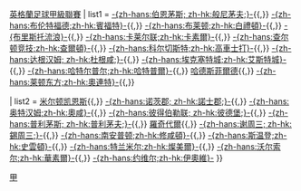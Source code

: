 {{Navbox
| name = 英甲2010-11
| title = [[2010年至2011年英格蘭足球甲級聯賽|2010/11年]]{{,}}[[英格蘭足球甲級聯賽]]
| list1 = [[伯恩茅斯足球俱乐部|-{zh-hans:伯恩茅斯; zh-hk:般尼茅夫;}-]]{{,}} [[布伦特福德足球俱乐部|-{zh-hans:布伦特福德;zh-hk:賓福特}-]]{{,}} [[布莱顿足球俱乐部|-{zh-hans:布莱顿;zh-hk:白禮頓}-]]{{,}} [[布里斯托流浪足球俱乐部|-{布里斯托流浪}-]]{{,}} [[卡莱尔联足球俱乐部|-{zh-hans:卡莱尔联;zh-hk:卡素爾}-]]{{,}} [[查尔顿竞技足球俱乐部|-{zh-hans:查尔顿竞技;zh-hk:查爾頓}-]]{{,}} [[科尔切斯特联足球俱乐部|-{zh-hans:科尔切斯特;zh-hk:高車士打}-]]{{,}} [[达根汉姆和雷德布里奇足球俱乐部|-{zh-hans:达根汉姆; zh-hk:杜根咸;}-]]{{,}} [[埃克塞特城足球俱乐部|-{zh-hans:埃克塞特城;zh-hk:艾斯特城}-]]{{,}} [[哈特尔普尔联足球俱乐部|-{zh-hans:哈特尔普尔;zh-hk:哈特普爾}-]]{{,}} [[哈德斯菲尔德足球俱乐部|哈德斯菲爾德]]{{,}} [[莱顿东方足球俱乐部|-{zh-hans:莱顿东方;zh-hk:奧連特}-]]{{,}} 

| list2 = [[米尔顿凯恩斯足球俱乐部|米尔顿凯恩斯]]{{,}} [[諾士郡足球會|-{zh-hans:诺茨郡; zh-hk:諾士郡;}-]]{{,}} [[奥尔德姆足球俱乐部|-{zh-hans:奥特汉姆;zh-hk:奧咸}-]]{{,}} [[彼得伯勒联足球俱乐部|-{zh-hans:彼得伯勒联; zh-hk:彼德堡;}-]]{{,}} [[普利茅斯足球俱乐部|-{zh-hans:普利茅斯; zh-hk:普利茅夫;}-]]{{,}} [[罗奇代尔足球俱乐部|羅奇代爾]]{{,}} [[谢周三足球俱乐部|-{zh-hans:谢周三; zh-hk:錫周三;}-]]{{,}} [[南安普顿足球俱乐部|-{zh-hans:南安普顿;zh-hk:修咸頓}-]]{{,}} [[斯温登足球俱乐部|-{zh-hans:斯温登;zh-hk:史雲頓}-]]{{,}} [[特兰米尔流浪者足球俱乐部|-{zh-hans:特兰米尔;zh-hk:燦美爾}-]]{{,}} [[沃尔索尔足球俱乐部|-{zh-hans:沃尔索尔;zh-hk:華素爾}-]]{{,}} [[约维尔足球俱乐部|-{zh-hans:约维尔;zh-hk:伊奧維}-]]
}}<noinclude>
[[Category:英格兰足球联赛模板|甲]]
</noinclude>